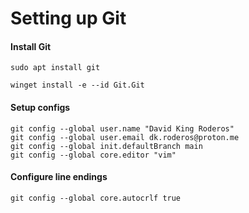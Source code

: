 # Setting up Git

#### Install Git
```
sudo apt install git
```

```
winget install -e --id Git.Git
```

#### Setup configs
```
git config --global user.name "David King Roderos"
git config --global user.email dk.roderos@proton.me
git config --global init.defaultBranch main
git config --global core.editor "vim"
```

#### Configure line endings
```
git config --global core.autocrlf true
```